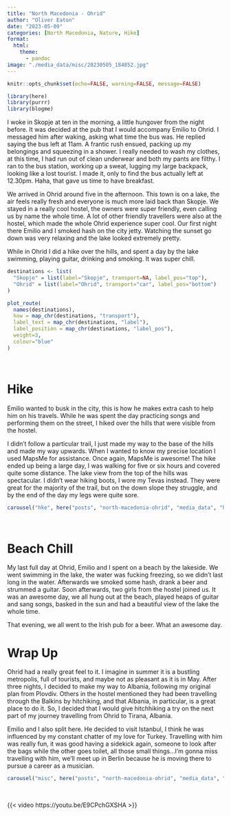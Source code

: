 ```yaml
---
title: "North Macedonia - Ohrid"
author: "Oliver Eaton"
date: "2023-05-09"
categories: [North Macedonia, Nature, Hike]
format: 
  html:
    theme: 
      - pandoc
image: "./media_data/misc/20230505_184852.jpg"
---
```


```r
knitr::opts_chunk$set(echo=FALSE, warning=FALSE, message=FALSE)
```

```r
library(here)
library(purrr)
library(blogme)
```

I woke in Skopje at ten in the morning, a little hungover from the night before. It was decided at the pub that I would accompany Emilio to Ohrid. I messaged him after waking, asking what time the bus was. He replied saying the bus left at 11am. A frantic rush ensued, packing up my belongings and squeezing in a shower. I really needed to wash my clothes, at this time, I had run out of clean underwear and both my pants are filthy. I ran to the bus station, working up a sweat, lugging my large backpack, looking like a lost tourist. I made it, only to find the bus actually left at 12.30pm. Haha, that gave us time to have breakfast.

We arrived in Ohrid around five in the afternoon. This town is on a lake, the air feels really fresh and everyone is much more laid back than Skopje. We stayed in a really cool hostel, the owners were super friendly, even calling us by name the whole time. A lot of other friendly travellers were also at the hostel, which made the whole Ohrid experience super cool. Our first night there Emilio and I smoked hash on the city jetty. Watching the sunset go down was very relaxing and the lake looked extremely pretty.

While in Ohrid I did a hike over the hills, and spent a day by the lake swimming, playing guitar, drinking and smoking. It was super chill.

```r
destinations <- list(
  "Skopje" = list(label="Skopje", transport=NA, label_pos="top"),
  "Ohrid" = list(label="Ohrid", transport="car", label_pos="bottom")
)

plot_route(
  names(destinations),
  how = map_chr(destinations, "transport"),
  label_text = map_chr(destinations, "label"),
  label_position = map_chr(destinations, "label_pos"),
  weight=3,
  colour="blue"
)
```

<br>

# Hike

Emilio wanted to busk in the city, this is how he makes extra cash to help him on his travels. While he was spent the day practicing songs and performing them on the street, I hiked over the hills that were visible from the hostel.

I didn't follow a particular trail, I just made my way to the base of the hills and made my way upwards. When I wanted to know my precise location I used MapsMe for assistance. Once again, MapsMe is awesome! The hike ended up being a large day, I was walking for five or six hours and covered quite some distance. The lake view from the top of the hills was spectacular. I didn't wear hiking boots, I wore my Tevas instead. They were great for the majority of the trail, but on the down slope they struggle, and by the end of the day my legs were quite sore.

```r
carousel("hke", here("posts", "north-macedonia-ohrid", "media_data", "hike", "hike.yml"))
```

<br>

# Beach Chill

My last full day at Ohrid, Emilio and I spent on a beach by the lakeside. We went swimming in the lake, the water was fucking freezing, so we didn't last long in the water. Afterwards we smoked some hash, drank a beer and strummed a guitar. Soon afterwards, two girls from the hostel joined us. It was an awesome day, we all hung out at the beach, played heaps of guitar and sang songs, basked in the sun and had a beautiful view of the lake the whole time.

That evening, we all went to the Irish pub for a beer. What an awesome day.

# Wrap Up

Ohrid had a really great feel to it. I imagine in summer it is a bustling metropolis, full of tourists, and maybe not as pleasant as it is in May. After three nights, I decided to make my way to Albania, following my original plan from Plovdiv. Others in the hostel mentioned they had been travelling through the Balkins by hitchiking, and that Albania, in particular, is a great place to do it. So, I decided that I would give hitchhiking a try on the next part of my journey travelling from Ohrid to Tirana, Albania.

Emilio and I also split here. He decided to visit Istanbul, I think he was influenced by my constant chatter of my love for Turkey. Travelling with him was really fun, it was good having a sidekick again, someone to look after the bags while the other goes toilet, all those small things...I'm gonna miss travelling with him, we'll meet up in Berlin because he is moving there to pursue a career as a musician.

```r
carousel("misc", here("posts", "north-macedonia-ohrid", "media_data", "misc", "misc.yml"))
```

<br>

{{< video https://youtu.be/E9CPchGXSHA >}}
